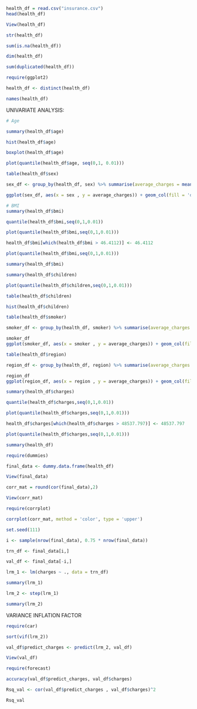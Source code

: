 ```{r}
health_df = read.csv("insurance.csv")
head(health_df)

View(health_df)
```


```{r}
str(health_df)
```


```{r}
sum(is.na(health_df))

```

```{r}
dim(health_df)
```


```{r}
sum(duplicated(health_df))

require(ggplot2)
```


```{r}
health_df <- distinct(health_df)

```


```{r}
names(health_df)
```

UNIVARIATE ANALYSIS: 
```{r}
# Age

summary(health_df$age)

```

```{r}

hist(health_df$age)

boxplot(health_df$age)

```



```{r}
plot(quantile(health_df$age, seq(0,1, 0.01)))

```


```{r}
table(health_df$sex)

```


```{r}
sex_df <- group_by(health_df, sex) %>% summarise(average_charges = mean(charges))

ggplot(sex_df, aes(x = sex , y = average_charges)) + geom_col(fill = 'darkgreen', color = 'red')

```


```{r}
# BMI
summary(health_df$bmi)
```

```{r}
quantile(health_df$bmi,seq(0,1,0.01))
```


```{r}
plot(quantile(health_df$bmi,seq(0,1,0.01)))

```


```{r}
health_df$bmi[which(health_df$bmi > 46.4112)] <- 46.4112

```


```{r}
plot(quantile(health_df$bmi,seq(0,1,0.01)))

```


```{r}
summary(health_df$bmi)

```


```{r}
summary(health_df$children)

```


```{r}
plot(quantile(health_df$children,seq(0,1,0.01)))

```


```{r}
table(health_df$children)
```


```{r}
hist(health_df$children)

```


```{r}
table(health_df$smoker)

```


```{r}
smoker_df <- group_by(health_df, smoker) %>% summarise(average_charges = mean(charges))

smoker_df
ggplot(smoker_df, aes(x = smoker , y = average_charges)) + geom_col(fill = 'darkgreen', color = 'red')

```


```{r}
table(health_df$region)

```


```{r}
region_df <- group_by(health_df, region) %>% summarise(average_charges = mean(charges))

region_df
ggplot(region_df, aes(x = region , y = average_charges)) + geom_col(fill = 'darkgreen', color = 'red')

```


```{r}
summary(health_df$charges)

```

```{r}
quantile(health_df$charges,seq(0,1,0.01))
```


```{r}
plot(quantile(health_df$charges,seq(0,1,0.01)))

```


```{r}
health_df$charges[which(health_df$charges > 48537.797)] <- 48537.797

plot(quantile(health_df$charges,seq(0,1,0.01)))

```


```{r}
summary(health_df)

```


```{r}
require(dummies)

final_data <- dummy.data.frame(health_df)

View(final_data)
```

```{r}
corr_mat = round(cor(final_data),2)

View(corr_mat)
```

```{r}
require(corrplot)

corrplot(corr_mat, method = 'color', type = 'upper')
```



```{r}
set.seed(111)

i <- sample(nrow(final_data), 0.75 * nrow(final_data))

trn_df <- final_data[i,]

val_df <- final_data[-i,]
```


```{r}
lrm_1 <- lm(charges ~ ., data = trn_df)

summary(lrm_1)
```


```{r}
lrm_2 <- step(lrm_1)

summary(lrm_2)
```


VARIANCE INFLATION FACTOR
```{r}
require(car)

sort(vif(lrm_2))
```



```{r}
val_df$predict_charges <- predict(lrm_2, val_df)

```


```{r}
View(val_df)
```


```{r}
require(forecast)

accuracy(val_df$predict_charges, val_df$charges)
```


```{r}
Rsq_val <- cor(val_df$predict_charges , val_df$charges)^2

Rsq_val

```
###########################################


